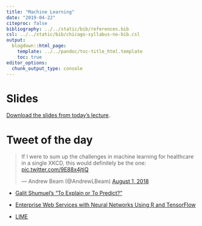 ```yaml
---
title: "Machine Learning"
date: "2019-04-22"
citeproc: false
bibliography: ../../static/bib/references.bib
csl: ../../static/bib/chicago-syllabus-no-bib.csl
output:
  blogdown::html_page:
    template: ../../pandoc/toc-title_html.template
    toc: true
editor_options: 
  chunk_output_type: console
---
```


# Slides

[Download the slides from today's lecture]().

# Tweet of the day

<blockquote class="twitter-tweet" data-lang="en"><p lang="en" dir="ltr">If I were to sum up the challenges in machine learning for healthcare in a single XKCD, this would definitely be the one: <a href="https://t.co/9E88x4jtiQ">pic.twitter.com/9E88x4jtiQ</a></p>&mdash; Andrew Beam (@AndrewLBeam) <a href="https://twitter.com/AndrewLBeam/status/1024467299145793536?ref_src=twsrc%5Etfw">August 1, 2018</a></blockquote>
<script async src="https://platform.twitter.com/widgets.js" charset="utf-8"></script>

- [Galit Shumuel's "To Explain or To Predict?"](http://www.galitshmueli.com/content/explain-or-predict)

- [Enterprise Web Services with Neural Networks Using R and TensorFlow](https://opensource.t-mobile.com/blog/posts/r-tensorflow-api/)

- [LIME]()
